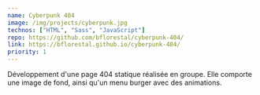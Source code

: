 ```yaml
---
name: Cyberpunk 404
image: /img/projects/cyberpunk.jpg
technos: ["HTML", "Sass", "JavaScript"]
repo: https://github.com/bflorestal/cyberpunk-404/
link: https://bflorestal.github.io/cyberpunk-404/
priority: 1
---
```


Développement d'une page 404 statique réalisée en groupe. Elle comporte une image de fond, ainsi qu'un menu burger avec des animations.
